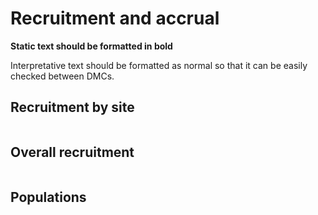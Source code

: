# Recruitment and accrual

**Static text should be formatted in bold**

Interpretative text should be formatted as normal so that it can
be easily checked between DMCs.

## Recruitment by site


```r

```


## Overall recruitment 

```r

```


## Populations

<!-- Consider adding definitions of the populations here. -->

```r

```

